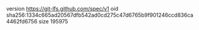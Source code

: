 version https://git-lfs.github.com/spec/v1
oid sha256:1334c665ad20567dfb542ad0cd275c47d6765b9f901246ccd836ca4462fd6756
size 195975
